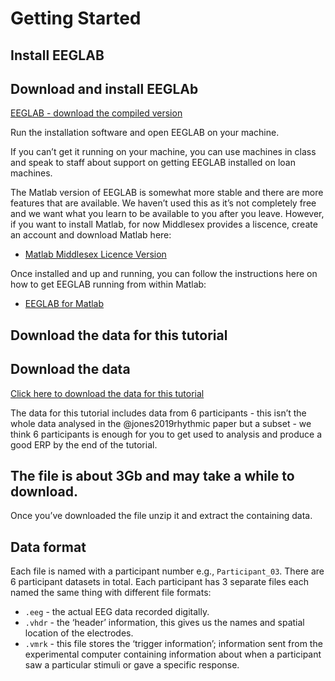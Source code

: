 # Getting Started {.unnumbered} 

## Install EEGLAB
::: {.callout-important}
## Download and install EEGLAb
[EEGLAB - download the compiled version]( https://eeglab.org/others/Compiled_EEGLAB.html)
:::

Run the installation software and open EEGLAB on your machine. 

If you can’t get it running on your machine, you can use machines in class and speak to staff about support on getting EEGLAB installed on loan machines. 

The Matlab version of EEGLAB is somewhat more stable and there are more features that are available. We haven't used this as it's not completely free and we want what you learn to be available to you after you leave. However, if you want to install Matlab, for now Middlesex provides a liscence, create an account and download Matlab here: 

-  [Matlab Middlesex Licence Version](https://uk.mathworks.com/academia/tah-portal/middlesex-university-599605.html)

Once installed and up and running, you can follow the instructions here on how to get EEGLAB running from within Matlab: 

-  [EEGLAB for Matlab](https://eeglab.org/others/How_to_download_EEGLAB.html)

## Download the data for this tutorial

::: {.callout-important}
## Download the data
[Click here to download the data for this tutorial](https://drive.google.com/uc?export=download&id=1pVrJfJIme5so6SIolbEGHKVmZGNTYMyT)
:::

The data for this tutorial includes data from 6 participants - this isn't the whole data analysed in the @jones2019rhythmic paper but a subset - we think 6 participants is enough for you to get used to analysis and produce a good ERP by the end of the tutorial. 




::: {.callout-warning}
## The file is about 3Gb and may take a while to download. 
:::

Once you've downloaded the file unzip it and extract the containing data. 


## Data format

Each file is named with a participant number e.g., `Participant_03 `. There are 6 participant datasets in total. Each participant has 3 separate files each named the same thing with different file formats: 

-  `.eeg` - the actual EEG data recorded digitally. 
-  `.vhdr` - the 'header' information, this gives us the names and spatial location of the electrodes. 
-  `.vmrk` - this file stores the 'trigger information'; information sent from the experimental computer containing information about when a participant saw a particular stimuli or gave a specific response. 
